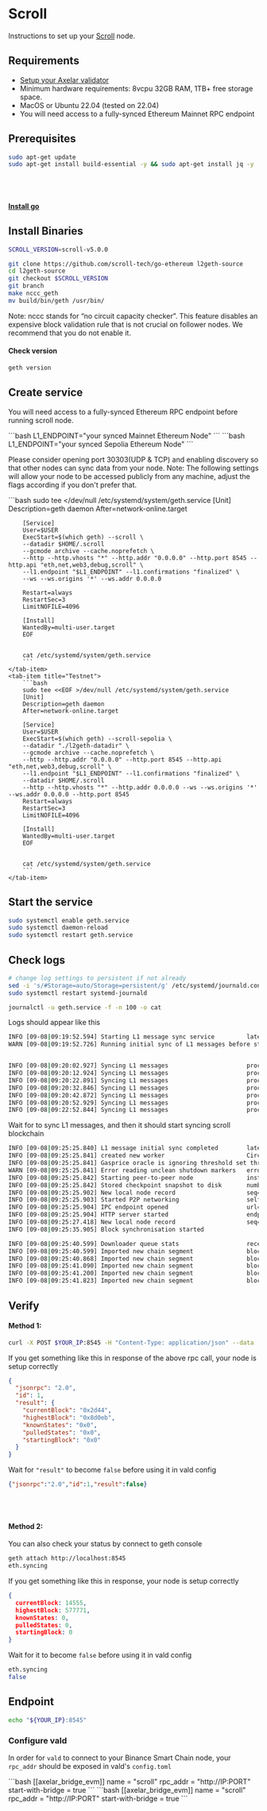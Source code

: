 # Scroll



Instructions to set up your [Scroll](https://scroll.io) node.

## Requirements

- [Setup your Axelar validator](/validator/setup)
- Minimum hardware requirements: 8vcpu 32GB RAM, 1TB+ free storage space.
- MacOS or Ubuntu 22.04 (tested on 22.04)
- You will need access to a fully-synced Ethereum Mainnet RPC endpoint


## Prerequisites

```bash
sudo apt-get update
sudo apt-get install build-essential -y && sudo apt-get install jq -y
```
<br></br>
#### [Install go](https://go.dev/doc/install)

## Install Binaries

```bash
SCROLL_VERSION=scroll-v5.0.0
```

```bash
git clone https://github.com/scroll-tech/go-ethereum l2geth-source
cd l2geth-source
git checkout $SCROLL_VERSION
git branch
make nccc_geth
mv build/bin/geth /usr/bin/
```
<Callout type="info" emoji="ℹ️">
    Note: nccc stands for “no circuit capacity checker”. This feature disables an expensive block validation rule that is not crucial on follower nodes. We recommend that you do not enable it.
</Callout>

#### Check version
```bash
geth version
```

## Create service

You will need access to a fully-synced Ethereum RPC endpoint before running scroll node.

<tabs>
    <tab-item title="Mainnet">
        ```bash
        L1_ENDPOINT="your synced Mainnet Ethereum Node"
        ```
    </tab-item>
    <tab-item title="Testnet">
        ```bash
        L1_ENDPOINT="your synced Sepolia Ethereum Node"
        ```
    </tab-item>
</tabs>

Please consider opening port 30303(UDP & TCP) and enabling discovery so that other nodes can sync data from your node.
Note: The following settings will allow your node to be accessed publicly from any machine, adjust the flags according if you don't prefer that.

<tabs>
    <tab-item title="Mainnet">
        ```bash
        sudo tee <<EOF >/dev/null /etc/systemd/system/geth.service
        [Unit]
        Description=geth daemon
        After=network-online.target

        [Service]
        User=$USER
        ExecStart=$(which geth) --scroll \
        --datadir $HOME/.scroll
        --gcmode archive --cache.noprefetch \
        --http --http.vhosts "*" --http.addr "0.0.0.0" --http.port 8545 --http.api "eth,net,web3,debug,scroll" \
        --l1.endpoint "$L1_ENDPOINT" --l1.confirmations "finalized" \
        --ws --ws.origins '*' --ws.addr 0.0.0.0
        
        Restart=always
        RestartSec=3
        LimitNOFILE=4096

        [Install]
        WantedBy=multi-user.target
        EOF


        cat /etc/systemd/system/geth.service
        ```
    </tab-item>
    <tab-item title="Testnet">
        ```bash
        sudo tee <<EOF >/dev/null /etc/systemd/system/geth.service
        [Unit]
        Description=geth daemon
        After=network-online.target

        [Service]
        User=$USER
        ExecStart=$(which geth) --scroll-sepolia \
        --datadir "./l2geth-datadir" \
        --gcmode archive --cache.noprefetch \
        --http --http.addr "0.0.0.0" --http.port 8545 --http.api "eth,net,web3,debug,scroll" \
        --l1.endpoint "$L1_ENDPOINT" --l1.confirmations "finalized" \
        --datadir $HOME/.scroll
        --http --http.vhosts "*" --http.addr 0.0.0.0 --ws --ws.origins '*' --ws.addr 0.0.0.0 --http.port 8545
        Restart=always
        RestartSec=3
        LimitNOFILE=4096

        [Install]
        WantedBy=multi-user.target
        EOF


        cat /etc/systemd/system/geth.service
        ```
    </tab-item>
</tabs>


## Start the service
```bash
sudo systemctl enable geth.service
sudo systemctl daemon-reload
sudo systemctl restart geth.service
```

## Check logs

```bash
# change log settings to persistent if not already
sed -i 's/#Storage=auto/Storage=persistent/g' /etc/systemd/journald.conf
sudo systemctl restart systemd-journald

journalctl -u geth.service -f -n 100 -o cat
```

Logs should appear like this
```bash
INFO [09-08|09:19:52.594] Starting L1 message sync service         latestProcessedBlock=4,038,000
WARN [09-08|09:19:52.726] Running initial sync of L1 messages before starting l2geth, this might take a while...


INFO [09-08|09:20:02.927] Syncing L1 messages                      processed=4,046,800 confirmed=4,246,270 collected=29 progress(%)=95.302
INFO [09-08|09:20:12.924] Syncing L1 messages                      processed=4,055,600 confirmed=4,246,270 collected=70 progress(%)=95.510
INFO [09-08|09:20:22.891] Syncing L1 messages                      processed=4,064,400 confirmed=4,246,270 collected=91 progress(%)=95.717
INFO [09-08|09:20:32.846] Syncing L1 messages                      processed=4,074,300 confirmed=4,246,270 collected=104 progress(%)=95.950
INFO [09-08|09:20:42.872] Syncing L1 messages                      processed=4,083,100 confirmed=4,246,270 collected=105 progress(%)=96.157
INFO [09-08|09:20:52.929] Syncing L1 messages                      processed=4,091,900 confirmed=4,246,270 collected=115 progress(%)=96.365
INFO [09-08|09:22:52.844] Syncing L1 messages                      processed=4,153,800 confirmed=4,246,270 collected=324,919 progress(%)=97.822
```
Wait for to sync L1 messages, and then it should start syncing scroll blockchain
```bash
INFO [09-08|09:25:25.840] L1 message initial sync completed        latestProcessedBlock=4,246,270
INFO [09-08|09:25:25.841] created new worker                       CircuitCapacityChecker ID=4,589,695,372,138,917,397
INFO [09-08|09:25:25.841] Gasprice oracle is ignoring threshold set threshold=2
WARN [09-08|09:25:25.841] Error reading unclean shutdown markers   error="leveldb: not found"
INFO [09-08|09:25:25.842] Starting peer-to-peer node               instance=Geth/v4.3.51-sepolia-b0657a7e/linux-amd64/go1.20.2
INFO [09-08|09:25:25.842] Stored checkpoint snapshot to disk       number=0 hash=aa62d1..68592c
INFO [09-08|09:25:25.902] New local node record                    seq=1,694,157,925,901 id=139edc25676eebb7 ip=127.0.0.1 udp=30303 tcp=30303
INFO [09-08|09:25:25.903] Started P2P networking                   self=enode://923ac5fd77cce78a69a20952fa0b40046391838a332308a986041ad2c20c4d20bb9c406594c713bf8f3004b02883857a598557cad2306cba50035b19967558b3@127.0.0.1:30303
INFO [09-08|09:25:25.904] IPC endpoint opened                      url=$HOME/.scroll/geth.ipc
INFO [09-08|09:25:25.904] HTTP server started                      endpoint=[::]:8545 prefix= cors= vhosts=localhost
INFO [09-08|09:25:27.418] New local node record                    seq=1,694,157,925,902 id=139edc25676eebb7 ip=65.108.239.113 udp=30303 tcp=30303
INFO [09-08|09:25:35.905] Block synchronisation started

INFO [09-08|09:25:40.599] Downloader queue stats                   receiptTasks=0 blockTasks=188 itemSize=65.70B throttle=8192
INFO [09-08|09:25:40.599] Imported new chain segment               blocks=1 txs=0 mgas=0.000 elapsed="453.99µs" mgasps=0.000 number=1 hash=d69ae1..807f83 age=1mo2d1h  dirty=0.00B
INFO [09-08|09:25:40.868] Imported new chain segment               blocks=3 txs=21 mgas=19.581 elapsed=79.813ms   mgasps=245.340 number=4 hash=8294c2..bdfb74 age=1mo2d1h  dirty=0.00B
INFO [09-08|09:25:41.090] Imported new chain segment               blocks=11 txs=42 mgas=13.973 elapsed=115.365ms  mgasps=121.115 number=15 hash=ba47c5..c13147 age=1mo2d52m dirty=0.00B
INFO [09-08|09:25:41.200] Imported new chain segment               blocks=22 txs=39 mgas=10.720 elapsed=110.598ms  mgasps=96.926  number=37 hash=afc4e6..d642f3 age=1mo2d36m dirty=0.00B
INFO [09-08|09:25:41.823] Imported new chain segment               blocks=233 txs=237 mgas=15.103 elapsed=621.685ms  mgasps=24.293  number=270 hash=8c6dd0..bb850e age=1mo1d23h dirty=0.00B
```

## Verify

#### Method 1:
```bash
curl -X POST $YOUR_IP:8545 -H "Content-Type: application/json" --data '{"jsonrpc":"2.0","method":"eth_syncing","params":[],"id":1}' | jq
```
If you get something like this in response of the above rpc call, your node is setup correctly
```json
{
  "jsonrpc": "2.0",
  "id": 1,
  "result": {
    "currentBlock": "0x2d44",
    "highestBlock": "0x8d0eb",
    "knownStates": "0x0",
    "pulledStates": "0x0",
    "startingBlock": "0x0"
  }
}
```
Wait for `"result"` to become `false` before using it in vald config

```json
{"jsonrpc":"2.0","id":1,"result":false}
```
<br></br>
#### Method 2:
You can also check your status by connect to geth console
```bash
geth attach http://localhost:8545
eth.syncing
```

If you get something like this in response, your node is setup correctly
```json
{
  currentBlock: 14555,
  highestBlock: 577771,
  knownStates: 0,
  pulledStates: 0,
  startingBlock: 0
}
```

Wait for it to become `false` before using it in vald config

```bash
eth.syncing
false
```

## Endpoint

```bash
echo "${YOUR_IP}:8545"
```

### Configure vald

In order for `vald` to connect to your Binance Smart Chain node, your `rpc_addr` should be exposed in
vald's `config.toml`

<tabs>
    <tab-item title="Mainnet">
        ```bash
        [[axelar_bridge_evm]]
        name = "scroll"
        rpc_addr = "http://IP:PORT"
        start-with-bridge = true
        ```
    </tab-item>
    <tab-item title="Testnet">
        ```bash
        [[axelar_bridge_evm]]
        name = "scroll"
        rpc_addr = "http://IP:PORT"
        start-with-bridge = true
        ```
    </tab-item>
</tabs>


